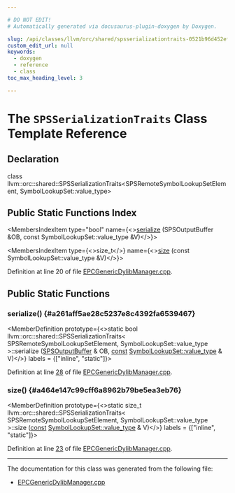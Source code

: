 ```yaml
---

# DO NOT EDIT!
# Automatically generated via docusaurus-plugin-doxygen by Doxygen.

slug: /api/classes/llvm/orc/shared/spsserializationtraits-0521b96d452ef45bf186843e7f4aa9f7
custom_edit_url: null
keywords:
  - doxygen
  - reference
  - class
toc_max_heading_level: 3

---
```





# The `SPSSerializationTraits` Class Template Reference

<DoxygenPage pluginConfig={pluginConfig}>



## Declaration

<CodeBlock>class llvm::orc::shared::SPSSerializationTraits&lt;SPSRemoteSymbolLookupSetElement, SymbolLookupSet::value&#95;type&gt;</CodeBlock>

## Public Static Functions Index

<MembersIndex>

<MembersIndexItem
  type="bool"
  name={<><a href="#a261aff5ae28c5237e8c4392fa6539467">serialize</a> (SPSOutputBuffer &amp;OB, const SymbolLookupSet::value&#95;type &amp;V)</>}>
</MembersIndexItem>

<MembersIndexItem
  type={<>size&#95;t</>}
  name={<><a href="#a464e147c99cff6a8962b79be5ea3eb76">size</a> (const SymbolLookupSet::value&#95;type &amp;V)</>}>
</MembersIndexItem>

</MembersIndex>


Definition at line 20 of file <a href="/docs/api/files/lib/lib/executionengine/lib/executionengine/orc/epcgenericdylibmanager-cpp">EPCGenericDylibManager.cpp</a>.

<SectionDefinition>

## Public Static Functions

### serialize() {#a261aff5ae28c5237e8c4392fa6539467}

<MemberDefinition
  prototype={<>static bool llvm::orc::shared::SPSSerializationTraits&lt; SPSRemoteSymbolLookupSetElement, SymbolLookupSet::value&#95;type &gt;::serialize (<a href="/docs/api/classes/llvm/orc/shared/spsoutputbuffer">SPSOutputBuffer</a> &amp; OB, <a href="/docs/api/files/lib/lib/target/lib/target/aarch64/aarch64promoteconstant-cpp/#a90f8350fecae261c25be85d38b451bff">const</a> <a href="/docs/api/classes/llvm/orc/symbollookupset/#a1857787c543dea6590006c57fef7af7c">SymbolLookupSet::value&#95;type</a> &amp; V)</>}
  labels = {["inline", "static"]}>

Definition at line <a href="/docs/api/files/lib/lib/executionengine/lib/executionengine/orc/epcgenericdylibmanager-cpp/#l00028">28</a> of file <a href="/docs/api/files/lib/lib/executionengine/lib/executionengine/orc/epcgenericdylibmanager-cpp">EPCGenericDylibManager.cpp</a>.
</MemberDefinition>

### size() {#a464e147c99cff6a8962b79be5ea3eb76}

<MemberDefinition
  prototype={<>static size&#95;t llvm::orc::shared::SPSSerializationTraits&lt; SPSRemoteSymbolLookupSetElement, SymbolLookupSet::value&#95;type &gt;::size (<a href="/docs/api/files/lib/lib/target/lib/target/aarch64/aarch64promoteconstant-cpp/#a90f8350fecae261c25be85d38b451bff">const</a> <a href="/docs/api/classes/llvm/orc/symbollookupset/#a1857787c543dea6590006c57fef7af7c">SymbolLookupSet::value&#95;type</a> &amp; V)</>}
  labels = {["inline", "static"]}>

Definition at line <a href="/docs/api/files/lib/lib/executionengine/lib/executionengine/orc/epcgenericdylibmanager-cpp/#l00023">23</a> of file <a href="/docs/api/files/lib/lib/executionengine/lib/executionengine/orc/epcgenericdylibmanager-cpp">EPCGenericDylibManager.cpp</a>.
</MemberDefinition>

</SectionDefinition>

<hr/>

The documentation for this class was generated from the following file:

<ul>
<li><a href="/docs/api/files/lib/lib/executionengine/lib/executionengine/orc/epcgenericdylibmanager-cpp">EPCGenericDylibManager.cpp</a></li>
</ul>

</DoxygenPage>
